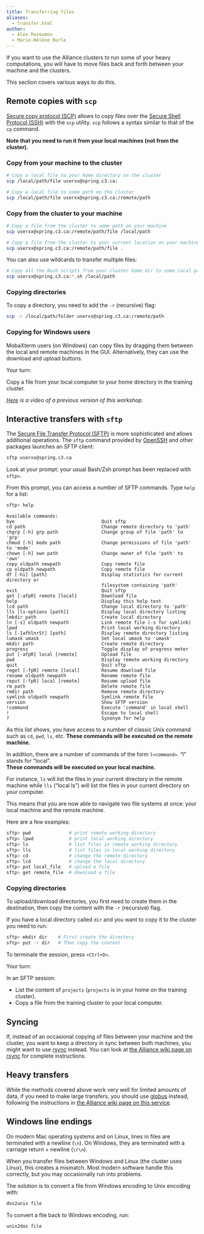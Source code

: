 ```yaml
---
title: Transferring files
aliases:
  - transfer.html
author:
  - Alex Razoumov
  - Marie-Hélène Burle
---
```


:::{.def}

If you want to use the Alliance clusters to run some of your heavy computations, you will have to move files back and forth between your machine and the clusters.

This section covers various ways to do this.

:::

## Remote copies with `scp`

[Secure copy protocol (SCP)](https://en.wikipedia.org/wiki/Secure_copy_protocol) allows to copy files over the [Secure Shell Protocol (SSH)](https://en.wikipedia.org/wiki/Secure_Shell) with the `scp` utility. `scp` follows a syntax similar to that of the `cp` command.

**Note that you need to run it from your local machines (not from the cluster).**

### Copy from your machine to the cluster

```.bash
# Copy a local file to your home directory on the cluster
scp /local/path/file userxx@spring.c3.ca:
```

```.bash
# Copy a local file to some path on the cluster
scp /local/path/file userxx@spring.c3.ca:/remote/path
```

### Copy from the cluster to your machine

```.bash
# Copy a file from the cluster to some path on your machine
scp userxx@spring.c3.ca:/remote/path/file /local/path
```

```.bash
# Copy a file from the cluster to your current location on your machine
scp userxx@spring.c3.ca:/remote/path/file .
```

You can also use wildcards to transfer multiple files:

```.bash
# Copy all the Bash scripts from your cluster home dir to some local path
scp userxx@spring.c3.ca:*.sh /local/path
```

### Copying directories

To copy a directory, you need to add the `-r` (recursive) flag:

```.bash
scp -r /local/path/folder userxx@spring.c3.ca:/remote/path
```

### Copying for Windows users

MobaXterm users (on Windows) can copy files by dragging them between the local and remote machines in the GUI. Alternatively, they can use the download and upload buttons.

:::{.exo}

:::{.yourturn}

Your turn:

:::

Copy a file from your local computer to your home directory in the training cluster.

:::

*[Here](https://youtu.be/6iqwJWGJ6es) is a video of a previous version of this workshop.*

## Interactive transfers with `sftp`

The [Secure File Transfer Protocol (SFTP)](https://en.wikipedia.org/wiki/SSH_File_Transfer_Protocol) is more sophisticated and allows additional operations. The `sftp` command provided by [OpenSSH](https://en.wikipedia.org/wiki/OpenSSH) and other packages launches an SFTP client:

```.bash
sftp userxx@spring.c3.ca
```

:::{.note}

Look at your prompt: your usual Bash/Zsh prompt has been replaced with `sftp>`.

:::

From this prompt, you can access a number of SFTP commands. Type `help` for a list:

```.bash
sftp> help
```

```
Available commands:
bye                                Quit sftp
cd path                            Change remote directory to 'path'
chgrp [-h] grp path                Change group of file 'path' to 'grp'
chmod [-h] mode path               Change permissions of file 'path' to 'mode'
chown [-h] own path                Change owner of file 'path' to 'own'
copy oldpath newpath               Copy remote file
cp oldpath newpath                 Copy remote file
df [-hi] [path]                    Display statistics for current directory or
                                   filesystem containing 'path'
exit                               Quit sftp
get [-afpR] remote [local]         Download file
help                               Display this help text
lcd path                           Change local directory to 'path'
lls [ls-options [path]]            Display local directory listing
lmkdir path                        Create local directory
ln [-s] oldpath newpath            Link remote file (-s for symlink)
lpwd                               Print local working directory
ls [-1afhlnrSt] [path]             Display remote directory listing
lumask umask                       Set local umask to 'umask'
mkdir path                         Create remote directory
progress                           Toggle display of progress meter
put [-afpR] local [remote]         Upload file
pwd                                Display remote working directory
quit                               Quit sftp
reget [-fpR] remote [local]        Resume download file
rename oldpath newpath             Rename remote file
reput [-fpR] local [remote]        Resume upload file
rm path                            Delete remote file
rmdir path                         Remove remote directory
symlink oldpath newpath            Symlink remote file
version                            Show SFTP version
!command                           Execute 'command' in local shell
!                                  Escape to local shell
?                                  Synonym for help
```

As this list shows, you have access to a number of classic Unix command such as `cd`, `pwd`, `ls`, etc. **These commands will be executed on the remote machine.**

In addition, there are a number of commands of the form `l<command>`. "l" stands for "local". \
**These commands will be executed on your local machine.**

For instance, `ls` will list the files in your current directory in the remote machine while `lls` ("local ls") will list the files in your current directory on your computer.

This means that you are now able to navigate two file systems at once: your local machine and the remote machine.

:::{.example}

Here are a few examples:

:::

```.bash
sftp> pwd              # print remote working directory
sftp> lpwd             # print local working directory
sftp> ls               # list files in remote working directory
sftp> lls              # list files in local working directory
sftp> cd               # change the remote directory
sftp> lcd              # change the local directory
sftp> put local_file   # upload a file
sftp> get remote_file  # download a file
```

### Copying directories

To upload/download directories, you first need to create them in the destination, then copy the content with the `-r` (recursive) flag.

:::{.example}

If you have a local directory called `dir` and you want to copy it to the cluster you need to run:

:::

```.bash
sftp> mkdir dir	   # First create the directory
sftp> put -r dir   # Then copy the content
```

To terminate the session, press `<Ctrl+D>`.

:::{.exo}

:::{.yourturn}

Your turn:

:::

In an SFTP session:

- List the content of `projects` (`projects` is in your home on the training cluster).
- Copy a file from the training cluster to your local computer.

:::

## Syncing

If, instead of an occasional copying of files between your machine and the cluster, you want to keep a directory in sync between both machines, you might want to use [rsync](https://en.wikipedia.org/wiki/Rsync) instead. You can look at [the Alliance wiki page on rsync](https://docs.alliancecan.ca/wiki/Transferring_data#Rsync) for complete instructions.

## Heavy transfers

While the methods covered above work very well for limited amounts of data, if you need to make large transfers, you should use [globus](https://www.globus.org/) instead, following the instructions in [the Alliance wiki page on this service](https://docs.alliancecan.ca/wiki/Globus).

## Windows line endings

On modern Mac operating systems and on Linux, lines in files are terminated with a newline (`\n`).
On Windows, they are terminated with a carriage return + newline (`\r\n`).

When you transfer files between Windows and Linux (the cluster uses Linux), this creates a mismatch. Most modern software handle this correctly, but you may occasionally run into problems.

The solution is to convert a file from Windows encoding to Unix encoding with:

```.bash
dos2unix file
```

To convert a file back to Windows encoding, run:

```.bash
unix2dos file
```
